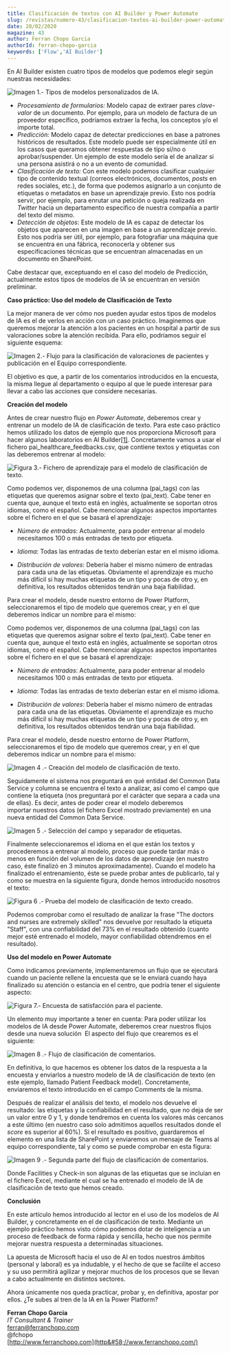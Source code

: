 ```yaml
---
title: Clasificación de textos con AI Builder y Power Automate
slug: /revistas/numero-43/clasificacion-textos-ai-builder-power-automate
date: 28/02/2020
magazine: 43
author: Ferran Chopo Garcia
authorId: ferran-chopo-garcia
keywords: ['Flow','AI Builder']
---
```






​En AI Builder existen cuatro tipos de modelos que podemos elegir según nuestras necesidades:

![Imagen 1.- Tipos de modelos personalizados de IA.](../../../images/numero43/clasificacion-textos-ai-builder-power-automate/image1.png)

- *Procesamiento de formularios:* Modelo capaz de extraer pares *clave-valor* de un documento. Por ejemplo, para un modelo de factura de un proveedor específico, podríamos extraer la fecha, los conceptos y/o el importe total.
- *Predicción:* Modelo capaz de detectar predicciones en base a patrones históricos de resultados. Este modelo puede ser especialmente útil en los casos que queramos obtener respuestas de tipo sí/no o aprobar/suspender. Un ejemplo de este modelo sería el de analizar si una persona asistirá o no a un evento de comunidad.
- *Clasificación de texto:* Con este modelo podemos clasificar cualquier tipo de contenido textual (correos electrónicos, documentos, *posts* en redes sociales, etc.), de forma que podemos asignarlo a un conjunto de etiquetas o metadatos en base un aprendizaje previo. Esto nos podría servir, por ejemplo, para enrutar una petición o queja realizada en *Twitter* hacia un departamento específico de nuestra compañía a partir del texto del mismo.
- *Detección de objetos*: Este modelo de IA es capaz de detectar los objetos que aparecen en una imagen en base a un aprendizaje previo. Esto nos podría ser útil, por ejemplo, para fotografiar una máquina que se encuentra en una fábrica, reconocerla y obtener sus especificaciones técnicas que se encuentran almacenadas en un documento en SharePoint.


Cabe destacar que, exceptuando en el caso del modelo de Predicción, actualmente estos tipos de modelos de IA se encuentran en versión preliminar.

**Caso práctico: Uso del modelo de Clasificación de Texto**

La mejor manera de ver cómo nos pueden ayudar estos tipos de modelos de IA es el de verlos en acción con un caso práctico. Imaginemos que queremos mejorar la atención a los pacientes en un hospital a partir de sus valoraciones sobre la atención recibida. Para ello, podríamos seguir el siguiente esquema:

![Imagen 2.- Flujo para la clasificación de valoraciones de pacientes y publicación en el Equipo correspondiente.](../../../images/numero43/clasificacion-textos-ai-builder-power-automate/image2.png)

El objetivo es que, a partir de los comentarios introducidos en la encuesta, la misma llegue al departamento o equipo al que le puede interesar para llevar a cabo las acciones que considere necesarias.

**Creación del modelo**

Antes de crear nuestro flujo en *Power Automate*, deberemos crear y entrenar un modelo de IA de clasificación de texto. Para este caso práctico hemos utilizado los datos de ejemplo que nos proporciona Microsoft para hacer algunos laboratorios en AI Builder[\[1\]](file&#58;///C&#58;/CompartiMOSS/43-202-03/Ferr%C3%A1n%20Chopo/Ferran%20Chopo%20-%20AI%20Builder.docx#_ftn1). Concretamente vamos a usar el fichero pai\_healthcare\_feedbacks.csv, que contiene textos y etiquetas con las deberemos entrenar al modelo:

![Figura 3.- Fichero de aprendizaje para el modelo de clasificación de texto.](../../../images/numero43/clasificacion-textos-ai-builder-power-automate/image3.png)

Como podemos ver, disponemos de una columna (pai\_tags) con las etiquetas que queremos asignar sobre el texto (pai\_text). Cabe tener en cuenta que, aunque el texto está en inglés, actualmente se soportan otros idiomas, como el español. Cabe mencionar algunos aspectos importantes sobre el fichero en el que se basará el aprendizaje:

- *Número de entradas*: Actualmente, para poder entrenar al modelo necesitamos 100 o más entradas de texto por etiqueta.


- *Idioma*: Todas las entradas de texto deberían estar en el mismo idioma.
- *Distribución de valores*: Debería haber el mismo número de entradas para cada una de las etiquetas. Obviamente el aprendizaje es mucho más difícil si hay muchas etiquetas de un tipo y pocas de otro y, en definitiva, los resultados obtenidos tendrán una baja fiabilidad.


Para crear el modelo, desde nuestro entorno de Power Platform, seleccionaremos el tipo de modelo que queremos crear, y en el que deberemos indicar un nombre para el mismo:

Como podemos ver, disponemos de una columna (pai\_tags) con las etiquetas que queremos asignar sobre el texto (pai\_text). Cabe tener en cuenta que, aunque el texto está en inglés, actualmente se soportan otros idiomas, como el español. Cabe mencionar algunos aspectos importantes sobre el fichero en el que se basará el aprendizaje:

- *Número de entradas*: Actualmente, para poder entrenar al modelo necesitamos 100 o más entradas de texto por etiqueta.




- *Idioma*: Todas las entradas de texto deberían estar en el mismo idioma.
- *Distribución de valores*: Debería haber el mismo número de entradas para cada una de las etiquetas. Obviamente el aprendizaje es mucho más difícil si hay muchas etiquetas de un tipo y pocas de otro y, en definitiva, los resultados obtenidos tendrán una baja fiabilidad.


Para crear el modelo, desde nuestro entorno de Power Platform, seleccionaremos el tipo de modelo que queremos crear, y en el que deberemos indicar un nombre para el mismo:

![Imagen 4 .- Creación del modelo de clasificación de texto.](../../../images/numero43/clasificacion-textos-ai-builder-power-automate/image4.png)

Seguidamente el sistema nos preguntará en qué entidad del Common Data Service y columna se encuentra el texto a analizar, así como el campo que contiene la etiqueta (nos preguntará por el carácter que separa a cada una de ellas). Es decir, antes de poder crear el modelo deberemos importar nuestros datos (el fichero Excel mostrado previamente) en una nueva entidad del Common Data Service.

![Imagen 5 .- Selección del campo y separador de etiquetas.](../../../images/numero43/clasificacion-textos-ai-builder-power-automate/image5.png)

Finalmente seleccionaremos el idioma en el que están los textos y procederemos a entrenar al modelo, proceso que puede tardar más o menos en función del volumen de los datos de aprendizaje (en nuestro caso, éste finalizó en 3 minutos aproximadamente). Cuando el modelo ha finalizado el entrenamiento, éste se puede probar antes de publicarlo, tal y como se muestra en la siguiente figura, donde hemos introducido nosotros el texto:

![Figura 6 .- Prueba del modelo de clasificación de texto creado.](../../../images/numero43/clasificacion-textos-ai-builder-power-automate/image6.png)

Podemos comprobar como el resultado de analizar la frase "The doctors and nurses are extremely skilled" nos devuelve por resultado la etiqueta "Staff", con una confiabilidad del 73% en el resultado obtenido (cuanto mejor esté entrenado el modelo, mayor confiabilidad obtendremos en el resultado).

**Uso del modelo en Power Automate**

Como indicamos previamente, implementaremos un flujo que se ejecutará cuando un paciente rellene la encuesta que se le enviará cuando haya finalizado su atención o estancia en el centro, que podría tener el siguiente aspecto:

![Figura 7.- Encuesta de satisfacción para el paciente.](../../../images/numero43/clasificacion-textos-ai-builder-power-automate/image7.png)

Un elemento muy importante a tener en cuenta: Para poder utilizar los modelos de IA desde Power Automate, deberemos crear nuestros flujos desde una nueva solución  El aspecto del flujo que crearemos es el siguiente:

![Imagen 8 .- Flujo de clasificación de comentarios.](../../../images/numero43/clasificacion-textos-ai-builder-power-automate/image8.png)

En definitiva, lo que hacemos es obtener los datos de la respuesta a la encuesta y enviarlos a nuestro modelo de IA de clasificación de texto (en este ejemplo, llamado Patient Feedback model). Concretamente, enviaremos el texto introducido en el campo Comments de la misma.

Después de realizar el análisis del texto, el modelo nos devuelve el resultado: las etiquetas y la confiabilidad en el resultado, que no deja de ser un valor entre 0 y 1, y donde tendremos en cuenta los valores más cercanos a este último (en nuestro caso solo admitimos aquellos resultados donde el *score* es superior al 60%). Si el resultado es positivo, guardaremos el elemento en una lista de SharePoint y enviaremos un mensaje de Teams al equipo correspondiente, tal y como se puede comprobar en esta figura:

![Imagen 9 .- Segunda parte del flujo de clasificación de comentarios.](../../../images/numero43/clasificacion-textos-ai-builder-power-automate/image9.png)

Donde Facilities y Check-in son algunas de las etiquetas que se incluían en el fichero Excel, mediante el cual se ha entrenado el modelo de IA de clasificación de texto que hemos creado.

**Conclusión**

En este artículo hemos introducido al lector en el uso de los modelos de AI Builder, y concretamente en el de clasificación de texto. Mediante un ejemplo práctico hemos visto cómo podemos dotar de inteligencia a un proceso de feedback de forma rápida y sencilla, hecho que nos permite mejorar nuestra respuesta a determinadas situaciones.

La apuesta de Microsoft hacia el uso de AI en todos nuestros ámbitos (personal y laboral) es ya indudable, y el hecho de que se facilite el acceso y su uso permitirá agilizar y mejorar muchos de los procesos que se llevan a cabo actualmente en distintos sectores.

Ahora únicamente nos queda practicar, probar y, en definitiva, apostar por ellos. ¿Te subes al tren de la IA en la Power Platform?



**Ferran Chopo Garcia** <br />
*IT Consultant & Trainer* <br />
[ferran@ferranchopo.com](mailto&#58;ferran@ferranchopo.com) <br />
@fchopo <br />
[http://www.ferranchopo.com](http&#58;//www.ferranchopo.com/)